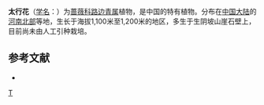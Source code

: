 {{speciesbox
| name = 缘毛太行花
| genus = Geum 
| species = rupestre
| species_link = 太行花
| authority =  (T.T.Yu & C.L.Li) Smedmark
|synonyms = 
* ''Taihangia rupestris'' T.T.Yu & C.L.Li
}}

'''太行花'''（[[学名|学名]]：{{lang|la|''Geum rupestre''}}）为[[蔷薇科|蔷薇科]][[路边青属|路边青属]]植物，是中国的特有植物。分布在[[中国大陆|中国大陆]]的[[河南北部|河南北部]]等地，生长于海拔1,100米至1,200米的地区，多生于生阴坡山崖石壁上，目前尚未由人工引种栽培。

== 参考文献 ==
<div class="references-small">
* {{cite web| url =http://www.bioinfo.cn/db05/KmzwSpecies.php?action=view&id=19606| title =太行花（原变种）| work =《中国高等植物数据库全库》| publisher =中国科学院微生物研究所| author =昆明植物研究所| accessdate =2009-02-25| deadurl =yes| archiveurl =https://web.archive.org/web/20160305071306/http://www.bioinfo.cn/db05/KmzwSpecies.php?action=view&id=19606| archivedate =2016-03-05}}
</div>

{{植物小作品}}
{{Taxonbar}}
[[Category:路边青属|T]]